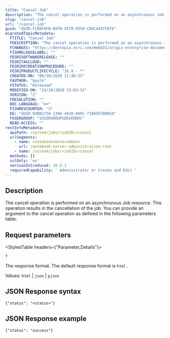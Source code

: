 ```yaml
---
title: "Cancel Job"
description: "The cancel operation is performed on an asynchronous Job resource. This operation results in the cancellation of the job."
slug: "cancel-job"
url: "/cancel-job"
guid: "GUID-FCD0FAFB-05FB-4378-9350-C04C442CFEFE"
migratedTopicMetadata:
  FTITLE: "Cancel Job"
  FDESCRIPTION: "The cancel operation is performed on an asynchronous Job resource. This operation results in the cancellation of the job."
  FCHANGES: "https://devtopia.esri.com/WebGIS/arcgis-enterprise-documentation/issues/2890"
  FISHRELEASELABEL: ""
  FESRISOFTWARERELEASE: ""
  FESRITAGCLOUD: ""
  FESRIRECREATIONPROCEDURE: ""
  FESRIPRODUCTLIFECYCLE: "10.9 - *"
  CREATED-ON: "06/10/2020 11:40:33"
  FAUTHOR: "bpolk"
  FSTATUS: "Released"
  MODIFIED-ON: "23/10/2020 13:03:32"
  VERSION: "2"
  FRESOLUTION: ""
  DOC-LANGUAGE: "en"
  FISHREVCOUNTER: "3"
  ED: "GUID-93B0273A-1308-4420-A69C-71BA5FCB0B10"
  FUSERGROUP: "VUSERGROUPSERVERDOC"
  READ-ACCESS: ""
restInfoMetadata:
  apiPath: /system/jobs/<jobID>/cancel
  urlSegments:
    - name: <notebookserveradmin>
      url: /notebook-server-administration-root
    - name: /system/jobs/<jobID>/cancel
  methods: []
  sslOnly: 'no'
  versionIntroduced: 10.8.1
  requiredCapability: ' Administrator or Create and Edit '
---
```


## Description

The cancel operation is performed on an asynchronous Job resource. This operation results in the cancellation of the job. You can provide an argument to the cancel operation as defined in the following parameters table:

##  Request parameters

<StyledTable headers={"Parameter,Details"}>

<StyledTableRow>

<StyledTableCell cellStyle="markdown">

`f` 

</StyledTableCell>

<StyledTableCell cellStyle="markdown">

The response format. The default response format is `html` .

Values: `html`  \| `json`  \| `pjson` 

</StyledTableCell>

</StyledTableRow>

</StyledTable>

## JSON Response syntax

```other
{"status": "<status>"}
```

 

## JSON Response example

```other
{"status": "success"}
```

 
